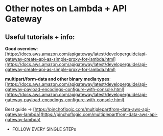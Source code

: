 # Other notes on Lambda + API Gateway

## Useful tutorials + info:

**Good overview**:
[https://docs.aws.amazon.com/apigateway/latest/developerguide/api-gateway-create-api-as-simple-proxy-for-lambda.html](https://docs.aws.amazon.com/apigateway/latest/developerguide/api-gateway-create-api-as-simple-proxy-for-lambda.html) 

**multipart/form-data and other binary media types**:
[https://docs.aws.amazon.com/apigateway/latest/developerguide/api-gateway-payload-encodings-configure-with-console.html](https://docs.aws.amazon.com/apigateway/latest/developerguide/api-gateway-payload-encodings-configure-with-console.html)

Best guide ->
[https://pinchoflogic.com/multiplepartfrom-data-aws-api-gateway-lambda](https://pinchoflogic.com/multiplepartfrom-data-aws-api-gateway-lambda)
 - FOLLOW EVERY SINGLE STEPs